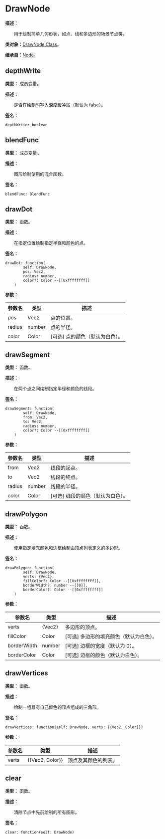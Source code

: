 
# DrawNode

**描述：**

&emsp;&emsp;用于绘制简单几何形状，如点、线和多边形的场景节点类。

**类对象：**[DrawNode Class](/docs/api/Class%20Object/DrawNode)。

**继承自：**[Node](/docs/api/Class/Node)。

## depthWrite

**类型：** 成员变量。

**描述：**

&emsp;&emsp;是否在绘制时写入深度缓冲区（默认为 false）。

**签名：**
```tl
depthWrite: boolean
```

## blendFunc

**类型：** 成员变量。

**描述：**

&emsp;&emsp;图形绘制使用的混合函数。

**签名：**
```tl
blendFunc: BlendFunc
```

## drawDot

**类型：** 函数。

**描述：**

&emsp;&emsp;在指定位置绘制指定半径和颜色的点。

**签名：**
```tl
drawDot: function(
		self: DrawNode,
		pos: Vec2,
		radius: number,
		color?: Color --[[0xffffffff]]
	)
```

**参数：**

| 参数名 | 类型 | 描述 |
| --- | --- | --- |
| pos | Vec2 | 点的位置。 |
| radius | number | 点的半径。 |
| color | Color | [可选] 点的颜色（默认为白色）。 |

## drawSegment

**类型：** 函数。

**描述：**

&emsp;&emsp;在两个点之间绘制指定半径和颜色的线段。

**签名：**
```tl
drawSegment: function(
		self: DrawNode,
		from: Vec2,
		to: Vec2,
		radius: number,
		color?: Color --[[0xffffffff]]
	)
```

**参数：**

| 参数名 | 类型 | 描述 |
| --- | --- | --- |
| from | Vec2 | 线段的起点。 |
| to | Vec2 | 线段的终点。 |
| radius | number | 线段的半径。 |
| color | Color | [可选] 线段的颜色（默认为白色）。 |

## drawPolygon

**类型：** 函数。

**描述：**

&emsp;&emsp;使用指定填充颜色和边框绘制由顶点列表定义的多边形。

**签名：**
```tl
drawPolygon: function(
		self: DrawNode,
		verts: {Vec2},
		fillColor?: Color --[[0xffffffff]],
		borderWidth?: number --[[0]],
		borderColor?: Color --[[0xffffffff]]
	)
```

**参数：**

| 参数名 | 类型 | 描述 |
| --- | --- | --- |
| verts | {Vec2} | 多边形的顶点。 |
| fillColor | Color | [可选] 多边形的填充颜色（默认为白色）。 |
| borderWidth | number | [可选] 边框的宽度（默认为 0）。 |
| borderColor | Color | [可选] 边框的颜色（默认为白色）。 |

## drawVertices

**类型：** 函数。

**描述：**

&emsp;&emsp;绘制一组具有自己颜色的顶点组成的三角形。

**签名：**
```tl
drawVertices: function(self: DrawNode, verts: {{Vec2, Color}})
```

**参数：**

| 参数名 | 类型 | 描述 |
| --- | --- | --- |
| verts | {{Vec2, Color}} | 顶点及其颜色的列表。 |

## clear

**类型：** 函数。

**描述：**

&emsp;&emsp;清除节点中先前绘制的所有图形。

**签名：**
```tl
clear: function(self: DrawNode)
```
